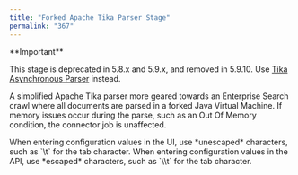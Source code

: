 ```yaml
---
title: "Forked Apache Tika Parser Stage"
permalink: "367"
---
```


<Tip>
**Important**


This stage is deprecated in 5.8.x and 5.9.x, and removed in 5.9.10. Use [Tika Asynchronous Parser](/fusion/5.9/lo9hdj/asynchronous-tika-parsing) instead.
</Tip>



A simplified Apache Tika parser more geared towards an Enterprise Search crawl where all documents are parsed in a forked Java Virtual Machine. If memory issues occur during the parse, such as an Out Of Memory condition, the connector job is unaffected.

<Tip>
When entering configuration values in the UI, use *unescaped* characters, such as `\t` for the tab character. When entering configuration values in the API, use *escaped* characters, such as `\\t` for the tab character.
</Tip>




<SchemaParamFields schema={schema}/>